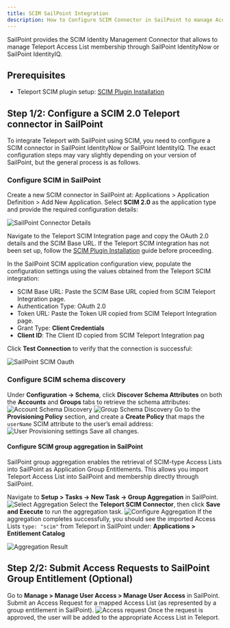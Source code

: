 ```yaml
---
title: SCIM SailPoint Integration
description: How to Configure SCIM Connector in SailPoint to manage Access List membership
---
```



SailPoint provides the SCIM Identity Management Connector that allows to manage Teleport Access List membership
through SailPoint IdentityNow or SailPoint IdentityIQ.

## Prerequisites
- Teleport SCIM plugin setup: [SCIM Plugin Installation](./scim.mdx)

## Step 1/2: Configure a SCIM 2.0 Teleport connector in SailPoint

To integrate Teleport with SailPoint using SCIM, you need to configure a SCIM connector in SailPoint IdentityNow or SailPoint IdentityIQ.
The exact configuration steps may vary slightly depending on your version of SailPoint, but the general process is as follows.

### Configure SCIM in SailPoint

Create a new SCIM connector in SailPoint at: Applications > Application Definition > Add New Application.
Select **SCIM 2.0** as the application type and provide the required configuration details:

![SailPoint Connector Details](../../../../../img/sailpoint/sailpoint-1.png)

Navigate to the Teleport SCIM Integration page and copy the OAuth 2.0 details and the SCIM Base URL.
<Admonition type="info">
    If the Teleport SCIM integration has not been set up, follow the [SCIM Plugin Installation](./scim.mdx)  guide before proceeding.
</Admonition>

In the SailPoint SCIM application configuration view, populate the configuration settings using the values obtained from the Teleport SCIM integration:
* SCIM Base URL: Paste the SCIM Base URL copied from SCIM Teleport Integration page.
* Authentication Type: OAuth 2.0
* Token URL: Paste the Token UR copied from SCIM Teleport Integration page.
* Grant Type: **Client Credentials**
* **Client ID**: The Client ID copied from SCIM Teleport Integration pag

Click **Test Connection** to verify that the connection is successful:

![SailPoint SCIM Oauth](../../../../../img/sailpoint/sailspoint-scim-config.png)

### Configure SCIM schema discovery

Under  **Configuration -> Schema**, click **Discover Schema Attributes** on both the **Accounts** and **Groups** tabs to retrieve the schema attributes:
![Account Schema Discovery](../../../../../img/sailpoint/sailpoint-3.png)
![Group Schema Discovery](../../../../../img/sailpoint/sailpoint-4.png)
Go to the **Provisioning Policy** section, and create a **Create Policy** that maps the `userName` SCIM attribute to the user’s email address:
![User Provisioning settings](../../../../../img/sailpoint/sailpoint-5.png)
Save all changes.

#### Configure SCIM group aggregation in SailPoint


SailPoint group aggregation enables the retrieval of SCIM-type Access Lists into SailPoint as Application Group Entitlements.
This allows you import Teleport Access List into SailPoint and membership directly through SailPoint.

Navigate to **Setup > Tasks -> New Task -> Group Aggregation** in SailPoint.
![Select Aggregation](../../../../../img/sailpoint/sailpoint-6.png)
Select the **Teleport SCIM Connector**, then click **Save and Execute** to run the aggregation task.
![Configure Aggregation](../../../../../img/sailpoint/sailpoint-7.png)
If the aggregation completes successfully,
you should see the imported Access Lists `type: "scim"` from Teleport in SailPoint under: **Applications > Entitlement Catalog**

![Aggregation Result](../../../../../img/sailpoint/sailpoint-8.png)

## Step 2/2: Submit Access Requests to SailPoint Group Entitlement (Optional)

Go to **Manage > Manage User Access > Manage User Access** in SailPoint.
Submit an Access Request for a mapped Access List (as represented by a group
entitlement in SailPoint).
![Access request](../../../../../img/sailpoint/sailpoint-9.png)
Once the request is approved, the user will be added to the appropriate Access List in Teleport.
